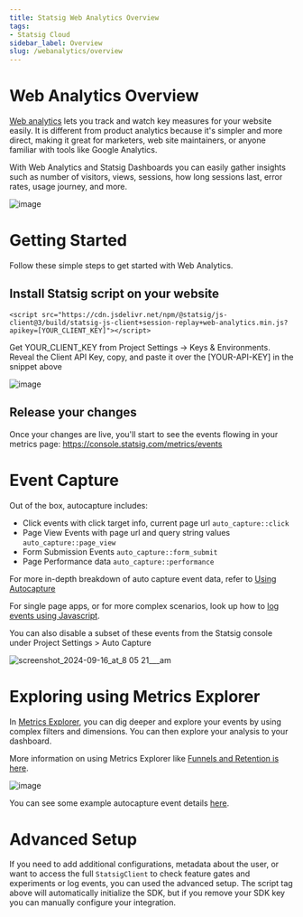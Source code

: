```yaml
---
title: Statsig Web Analytics Overview
tags:
- Statsig Cloud 
sidebar_label: Overview
slug: /webanalytics/overview
---
```


# Web Analytics Overview

[Web analytics](https://www.statsig.com/web-analytics) lets you track and watch key measures for your website easily. It is different from product analytics because it's simpler and more direct, making it great for marketers, web site maintainers, or anyone familiar with tools like Google Analytics. 

With Web Analytics and Statsig Dashboards you can easily gather insights such as number of visitors, views, sessions, how long sessions last, error rates, usage journey, and more.

![image](https://github.com/statsig-io/js-client/assets/74588208/9b581024-3739-402d-a62d-c91f76adc784)

# Getting Started

Follow these simple steps to get started with Web Analytics.

## Install Statsig script on your website

```
<script src="https://cdn.jsdelivr.net/npm/@statsig/js-client@3/build/statsig-js-client+session-replay+web-analytics.min.js?apikey=[YOUR_CLIENT_KEY]"></script>
```

Get YOUR_CLIENT_KEY from Project Settings -> Keys & Environments. Reveal the Client API Key, copy, and paste it over the [YOUR-API-KEY] in the snippet above

![image](https://github.com/statsig-io/js-client/assets/74588208/0180a38a-2b3d-43c6-aa8e-4ea04c8ac751)

## Release your changes

Once your changes are live, you'll start to see the events flowing in your metrics page: https://console.statsig.com/metrics/events

# Event Capture

Out of the box, autocapture includes:
* Click events with click target info, current page url `auto_capture::click`
* Page View Events with page url and query string values `auto_capture::page_view`
* Form Submission Events `auto_capture::form_submit`
* Page Performance data `auto_capture::performance`

For more in-depth breakdown of auto capture event data, refer to [Using Autocapture](https://docs.statsig.com/guides/sidecar-experiments/measuring-experiments/#using-autocapture)

For single page apps, or for more complex scenarios, look up how to [log events using Javascript](/client/javascript-sdk#event-logging).

You can also disable a subset of these events from the Statsig console under Project Settings > Auto Capture

![screenshot_2024-09-16_at_8 05 21___am](https://github.com/user-attachments/assets/1cba9cbc-9fbe-4024-9a7f-43184efc37b9)

# Exploring using Metrics Explorer

In [Metrics Explorer](https://console.statsig.com/metrics/explore), you can dig deeper and explore your events by using complex filters and dimensions.  You can then explore your analysis to your dashboard.

More information on using Metrics Explorer like [Funnels and Retention is here](/product-analytics/overview).

![image](https://github.com/statsig-io/js-client/assets/74588208/f4ed6f2c-79ce-4e47-ba6d-8dbe69978cc0)

You can see some example autocapture event details [here](/guides/sidecar-experiments/measuring-experiments).

# Advanced Setup

If you need to add additional configurations, metadata about the user, or want to access the full `StatsigClient` to check feature gates and experiments or log events, you can used the advanced setup.  The script tag above will automatically initialize the SDK, but if you remove your SDK key you can manually configure your integration.

<GitHubEmbed url="https://raw.githubusercontent.com/statsig-io/js-client-monorepo/main/samples/react/src/samples/precomputed-client/sample-precomp-session-replay-html.tsx" />
